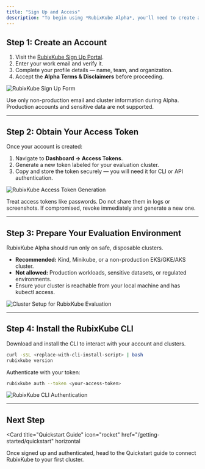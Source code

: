 ```yaml
---
title: "Sign Up and Access"
description: "To begin using *RubixKube Alpha*, you'll need to create an account, generate your access token, and set up your evaluation environment."
---
```



## Step 1: Create an Account

1. Visit the [RubixKube Sign Up Portal](<replace-with-signup-url>).  
2. Enter your work email and verify it.  
3. Complete your profile details — name, team, and organization.  
4. Accept the **Alpha Terms & Disclaimers** before proceeding.  

<Image
  src="/images/signup-form.png"
  alt="RubixKube Sign Up Form"
/>

<Warning>
  Use only non-production email and cluster information during Alpha.  
  Production accounts and sensitive data are not supported.
</Warning>

---

## Step 2: Obtain Your Access Token

Once your account is created:

1. Navigate to **Dashboard → Access Tokens**.  
2. Generate a new token labeled for your evaluation cluster.  
3. Copy and store the token securely — you will need it for CLI or API authentication.  

<Image
  src="../images/access-token.png"
  alt="RubixKube Access Token Generation"
/>

<Note>
  Treat access tokens like passwords. Do not share them in logs or screenshots.  
  If compromised, revoke immediately and generate a new one.
</Note>

---

## Step 3: Prepare Your Evaluation Environment

RubixKube Alpha should run only on safe, disposable clusters.

- **Recommended:** Kind, Minikube, or a non-production EKS/GKE/AKS cluster.  
- **Not allowed:** Production workloads, sensitive datasets, or regulated environments.  
- Ensure your cluster is reachable from your local machine and has kubectl access.  

![Cluster Setup for RubixKube Evaluation](/images/cluster-setup.png)

---

## Step 4: Install the RubixKube CLI

Download and install the CLI to interact with your account and clusters.

```bash
curl -sSL <replace-with-cli-install-script> | bash
rubixkube version
```

Authenticate with your token:

```bash
rubixkube auth --token <your-access-token>
```

<Image
  src="/images/cli-auth.png"
  alt="RubixKube CLI Authentication"
/>

---

## Next Step

<Card
  title="Quickstart Guide"
  icon="rocket"
  href="/getting-started/quickstart"
  horizontal
>
Once signed up and authenticated, head to the Quickstart guide to connect RubixKube to your first cluster.
</Card>
